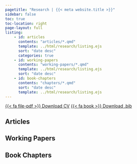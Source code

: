 ```yaml
---
pagetitle: "Research | {{< meta website.title >}}"
sidebar: false
toc: true
toc-location: right
page-layout: full
listing:
    - id: articles
      contents: "articles/*.qmd"
      template: ../html/research/listing.ejs
      sort: "date desc"
      categories: true
    - id: working-papers
      contents: "working-papers/*.qmd"
      template: ../html/research/listing.ejs
      sort: "date desc"
    - id: book-chapters
      contents: "chapters/*.qmd"
      sort: "date desc"
      template: ../html/research/listing.ejs
---
```


<a href="/files/vita.pdf"  class="btn btn-outline-secondary">{{< fa file-pdf >}} Download CV</a>&nbsp;<a href="/files/vita.pdf"  class="btn btn-outline-secondary">{{< fa book >}} Download .bib</a>

## Articles

:::{#articles}
:::

## Working Papers

:::{#working-papers}
:::

## Book Chapters

:::{#book-chapters}
:::
